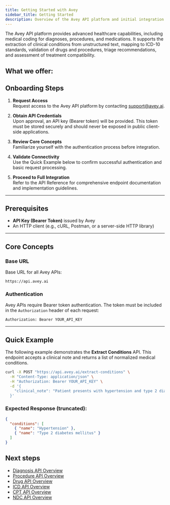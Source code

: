 ```yaml
---
title: Getting Started with Avey
sidebar_title: Getting Started
description: Overview of the Avey API platform and initial integration steps.
---
```


The Avey API platform provides advanced healthcare capabilities, including medical coding for diagnoses, procedures, and medications. It supports the extraction of clinical conditions from unstructured text, mapping to ICD-10 standards, validation of drugs and procedures, triage recommendations, and assessment of treatment compatibility.

## What we offer:
<Cards>
  <Card
    title="Diagnostic API"
    href="/diagnosis/overview"
    description="Conversational AI for clinical data gathering and differential diagnosis generation"
  />
  <Card
    title="CPT API (coming soon)"
    href="/cpt/overview"
    description="Automatic CPT code identification for medical procedures"
  />
  <Card
    title="ICD API (coming soon)"
    href="/icd/overview"
    description="ICD code extraction from symptom and diagnosis descriptions"
  />
  <Card
    title="NDC API (coming soon)"
    href="/ndc/overview"
    description="Medication name to NDC code conversion"
  />
  <Card
    title="Drug API (coming soon)"
    href="/drug/overview"
    description="Medication validation, interactions, and contraindications"
  />
  <Card
    title="Procedure API (coming soon)"
    href="/procedure/overview"
    description="Procedure validation and medical necessity checking"
  />
</Cards>

## Onboarding Steps

1. **Request Access**  
   Request access to the Avey API platform by contacting support@avey.ai.

2. **Obtain API Credentials**  
   Upon approval, an API key (Bearer token) will be provided. This token must be stored securely and should never be exposed in public client-side applications.

3. **Review Core Concepts**  
   Familiarize yourself with the authentication process before integration.

4. **Validate Connectivity**  
   Use the Quick Example below to confirm successful authentication and basic request processing.

5. **Proceed to Full Integration**  
   Refer to the API Reference for comprehensive endpoint documentation and implementation guidelines.

---

## Prerequisites

- **API Key (Bearer Token)** issued by Avey  
- An HTTP client (e.g., cURL, Postman, or a server-side HTTP library)  

---

## Core Concepts

### Base URL

Base URL for all Avey APIs:

```
https://api.avey.ai
```


### Authentication
Avey APIs require Bearer token authentication. The token must be included in the `Authorization` header of each request:

```
Authorization: Bearer YOUR_API_KEY
```




---

## Quick Example

The following example demonstrates the **Extract Conditions** API. This endpoint accepts a clinical note and returns a list of normalized medical conditions.

```bash
curl -X POST "https://api.avey.ai/extract-conditions" \
  -H "Content-Type: application/json" \
  -H "Authorization: Bearer YOUR_API_KEY" \
  -d '{
    "clinical_note": "Patient presents with hypertension and type 2 diabetes."
  }'
```
### Expected Response (truncated):

```json
{
  "conditions": [
    { "name": "Hypertension" },
    { "name": "Type 2 diabetes mellitus" }
  ]
}
```

## Next steps


- [Diagnosis API Overview](/diagnosis/overview)
- [Procedure API Overview](/procedure/overview)
- [Drug API Overview](/drug/overview)
- [ICD API Overview](/icd/overview)
- [CPT API Overview](/cpt/overview)
- [NDC API Overview](/ndc/overview)